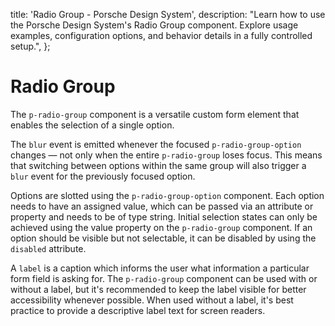 
  title: 'Radio Group - Porsche Design System',
  description:
    "Learn how to use the Porsche Design System's Radio Group component. Explore usage examples, configuration options, and behavior details in a fully controlled setup.",
};

# Radio Group <ComponentStatus tagName="p-radio-group"></ComponentStatus>

The `p-radio-group` component is a versatile custom form element that enables the selection of a single option.

<Notification heading="Attention" heading-tag="h2" state="warning">
  The <code>blur</code> event is emitted whenever the focused <code>p-radio-group-option</code> changes — not only when
  the entire <code>p-radio-group</code> loses focus. This means that switching between options within the same group
  will also trigger a <code>blur</code> event for the previously focused option.
</Notification>

Options are slotted using the `p-radio-group-option` component. Each option needs to have an assigned value, which can
be passed via an attribute or property and needs to be of type string. Initial selection states can only be achieved
using the value property on the `p-radio-group` component. If an option should be visible but not selectable, it can be
disabled by using the `disabled` attribute.

A `label` is a caption which informs the user what information a particular form field is asking for. The
`p-radio-group` component can be used with or without a label, but it's recommended to keep the label visible for better
accessibility whenever possible. When used without a label, it's best practice to provide a descriptive label text for
screen readers.

<Configurator tagName="p-radio-group" story={radioGroupStory} />
